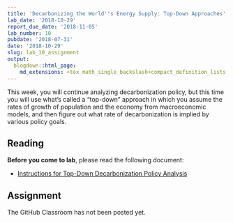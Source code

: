 ```yaml
---
title: 'Decarbonizing the World''s Energy Supply: Top-Down Approaches'
lab_date: '2018-10-29'
report_due_date: '2018-11-05'
lab_number: 10
pubdate: '2018-07-31'
date: '2018-10-29'
slug: lab_10_assignment
output:
  blogdown::html_page:
    md_extensions: +tex_math_single_backslash+compact_definition_lists
---
```

This week, you will continue analyzing decarbonization policy, but this time you will use what's called a "top-down" approach in which you assume the rates of growth of population and the economy from macroeconomic models, and then figure out what rate of decarbonization is implied by various policy goals.

## Reading

**Before you come to lab**, please read the following document:

* [Instructions for Top-Down Decarbonization Policy Analysis](/lab_docs/lab_10_instructions)

## Assignment

The GitHub Classroom has not been posted yet.
